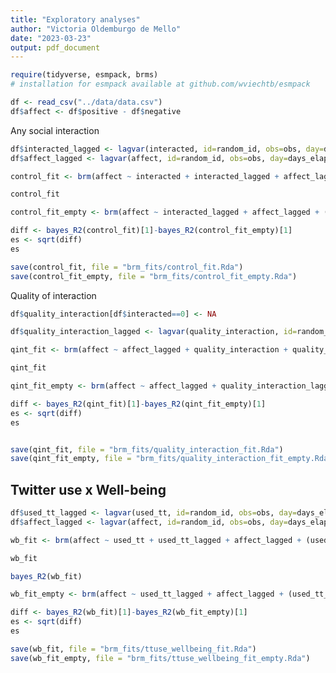 ```yaml
---
title: "Exploratory analyses"
author: "Victoria Oldemburgo de Mello"
date: "2023-03-23"
output: pdf_document
---
```


```r
require(tidyverse, esmpack, brms)
# installation for esmpack available at github.com/wviechtb/esmpack

df <- read_csv("../data/data.csv")
df$affect <- df$positive - df$negative
```

Any social interaction

```r

df$interacted_lagged <- lagvar(interacted, id=random_id, obs=obs, day=days_elapsed, data=df, lag=1)
df$affect_lagged <- lagvar(affect, id=random_id, obs=obs, day=days_elapsed, data=df, lag=1)

control_fit <- brm(affect ~ interacted + interacted_lagged + affect_lagged + (interacted + interacted_lagged + affect_lagged| random_id), data=df, iter = 10000, control = list(adapt_delta = 0.99), cores=6)

control_fit

control_fit_empty <- brm(affect ~ interacted_lagged + affect_lagged + (interacted_lagged + affect_lagged| random_id), data=df, iter = 10000, control = list(adapt_delta = 0.99), cores=6)

diff <- bayes_R2(control_fit)[1]-bayes_R2(control_fit_empty)[1]
es <- sqrt(diff)
es

save(control_fit, file = "brm_fits/control_fit.Rda")
save(control_fit_empty, file = "brm_fits/control_fit_empty.Rda")


```

Quality of interaction
```r

df$quality_interaction[df$interacted==0] <- NA

df$quality_interaction_lagged <- lagvar(quality_interaction, id=random_id, obs=obs, day=days_elapsed, data = df, lag = 1)

qint_fit <- brm(affect ~ affect_lagged + quality_interaction + quality_interaction_lagged + (affect_lagged + quality_interaction + quality_interaction_lagged|random_id), data = df, iter = 10000, control = list(adapt_delta = 0.99), cores=6)

qint_fit

qint_fit_empty <- brm(affect ~ affect_lagged + quality_interaction_lagged + (affect_lagged + quality_interaction_lagged|random_id), data = df, iter = 10000, control = list(adapt_delta = 0.99), cores=6)

diff <- bayes_R2(qint_fit)[1]-bayes_R2(qint_fit_empty)[1]
es <- sqrt(diff)
es


save(qint_fit, file = "brm_fits/quality_interaction_fit.Rda")
save(qint_fit_empty, file = "brm_fits/quality_interaction_fit_empty.Rda")

```
## Twitter use x Well-being

```r

df$used_tt_lagged <- lagvar(used_tt, id=random_id, obs=obs, day=days_elapsed, data=df, lag=1)
df$affect_lagged <- lagvar(affect, id=random_id, obs=obs, day=days_elapsed, data=df, lag=1)

wb_fit <- brm(affect ~ used_tt + used_tt_lagged + affect_lagged + (used_tt +  used_tt_lagged + affect_lagged | random_id), data=df, iter = 10000, control = list(adapt_delta = 0.99), cores=4)

wb_fit

bayes_R2(wb_fit)

wb_fit_empty <- brm(affect ~ used_tt_lagged + affect_lagged + (used_tt_lagged + affect_lagged | random_id), data=df, iter = 10000, control = list(adapt_delta = 0.99), cores=4)

diff <- bayes_R2(wb_fit)[1]-bayes_R2(wb_fit_empty)[1]
es <- sqrt(diff)
es

save(wb_fit, file = "brm_fits/ttuse_wellbeing_fit.Rda")
save(wb_fit_empty, file = "brm_fits/ttuse_wellbeing_fit_empty.Rda")

```

